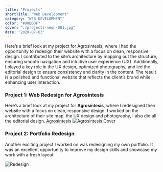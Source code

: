 ```yaml
---
title: "Projects"
shortTitle: "Web Development"
category: "WEB DEVELOPMENT"
color: "#90BDDF"
cover: "./projects-neon-001.jpg"
date: "2020-07-03"
---
```


Here’s a brief look at my project for Agrosintesis, where I had the opportunity to redesign their website with a focus on clean, responsive design. I contributed to the site’s architecture by mapping out the structure, ensuring smooth navigation and intuitive user experience (UX). Additionally, I played a key role in the UX design, optimized photography, and led the editorial design to ensure consistency and clarity in the content. The result is a polished and functional website that reflects the client’s brand while enhancing user interaction.

### Project 1: Web Redesign for Agrosintesis
Here’s a brief look at my project for **Agrosintesis**, where I redesigned their website with a focus on clean, responsive design. I worked on the architecture of their site map, the UX design and photography, I also did all the editorial design.
[Agrosintesis](https://www.agrosintesis.com/home)
![Agrosintesis Cover](./projects-agrosintesis.jpg)

### Project 2: Portfolio Redesign
Another exciting project I worked on was redesigning my own portfolio. It was an excellent opportunity to improve my design skills and showcase my work with a fresh layout.

![ Redesign](./projects-portfolio-redesign.jpg)
